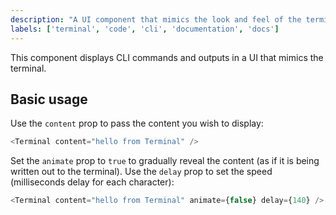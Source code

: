 ```yaml
---
description: "A UI component that mimics the look and feel of the terminal"
labels: ['terminal', 'code', 'cli', 'documentation', 'docs']
---
```



This component displays CLI commands and outputs in a UI that mimics the terminal.

## Basic usage

Use the `content` prop to pass the content you wish to display:

```js live
<Terminal content="hello from Terminal" />
```

Set the `animate` prop to `true` to gradually reveal the content (as if it is being written out to the terminal). Use the `delay` prop to set the speed (milliseconds delay for each character):

```js live
<Terminal content="hello from Terminal" animate={false} delay={140} />
```
